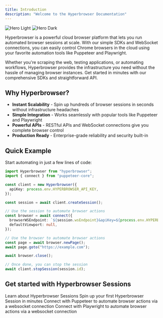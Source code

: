 ```yaml
---
title: Introduction
description: "Welcome to the Hyperbrowser Documentation"
---
```


<img
  className="block dark:hidden"
  src="/images/hero-light.svg"
  alt="Hero Light"
/>
<img
  className="hidden dark:block"
  src="/images/hero-dark.svg"
  alt="Hero Dark"
/>

Hyperbrowser is a powerful cloud browser platform that lets you run automated browser sessions at scale. With our simple SDKs and WebSocket connections, you can easily control Chrome browsers in the cloud using your favorite automation tools like Puppeteer and Playwright.

Whether you're scraping the web, testing applications, or automating workflows, Hyperbrowser provides the infrastructure you need without the hassle of managing browser instances. Get started in minutes with our comprehensive SDKs and straightforward API.

## Why Hyperbrowser?

- **Instant Scalability** - Spin up hundreds of browser sessions in seconds without infrastructure headaches
- **Simple Integration** - Works seamlessly with popular tools like Puppeteer and Playwright
- **Powerful APIs** - RESTful APIs and WebSocket connections give you complete browser control
- **Production Ready** - Enterprise-grade reliability and security built-in

## Quick Example

Start automating in just a few lines of code:

```typescript
import Hyperbrowser from "hyperbrowser";
import { connect } from "puppeteer-core";

const client = new Hyperbrowser({
  apiKey: process.env.HYPERBROWSER_API_KEY,
});

const session = await client.createSession();

// Use the session to automate browser actions
const browser = await connect({
  browserWSEndpoint: `${session.wsEndpoint}&apiKey=${process.env.HYPERBROWSER_API_KEY}`,
  defaultViewport: null,
});

// Use the browser to automate browser actions
const page = await browser.newPage();
await page.goto("https://example.com");

await browser.close();

// Once done, you can stop the session
await client.stopSession(session.id);
```

## Get started with Hyperbrowser Sessions

<CardGroup cols={2}>
  <Card title="Overview" icon="book-open-cover" href="sessions/overview">
    Learn about Hyperbrowser Sessions
  </Card>
  <Card title="Quickstart" icon="rocket" href="sessions/quickstart">
    Spin up your first Hyperbrowser Session in minutes
  </Card>
  <Card title="Connect with Puppeteer" icon="code" href="sessions/puppeteer">
    Connect with Puppeteer to automate browser actions via a websocket
    connection
  </Card>
  <Card title="Connect with Playwright" icon="code" href="sessions/playwright">
    Connect with Playwright to automate browser actions via a websocket
    connection
  </Card>
</CardGroup>
